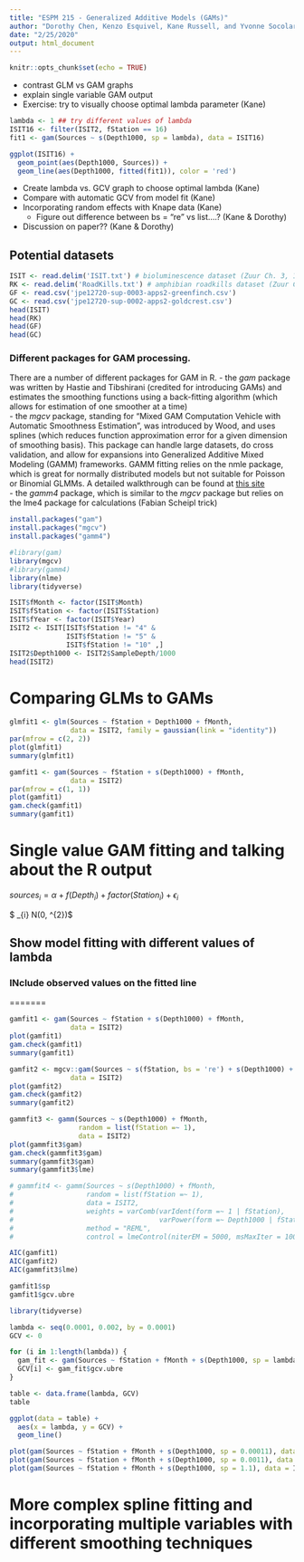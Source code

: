 ```yaml
---
title: "ESPM 215 - Generalized Additive Models (GAMs)"
author: "Dorothy Chen, Kenzo Esquivel, Kane Russell, and Yvonne Socolar"
date: "2/25/2020"
output: html_document
---
```


```r
knitr::opts_chunk$set(echo = TRUE)
```

- contrast GLM vs GAM graphs 
- explain single variable GAM output
- Exercise: try to visually choose optimal lambda parameter (Kane)

```r
lambda <- 1 ## try different values of lambda
ISIT16 <- filter(ISIT2, fStation == 16)
fit1 <- gam(Sources ~ s(Depth1000, sp = lambda), data = ISIT16)

ggplot(ISIT16) + 
  geom_point(aes(Depth1000, Sources)) + 
  geom_line(aes(Depth1000, fitted(fit1)), color = 'red')
```

- Create lambda vs. GCV graph to choose optimal lambda (Kane)
- Compare with automatic GCV from model fit (Kane)
- Incorporating random effects with Knape data (Kane)
    - Figure out difference between bs = "re" vs list....? (Kane & Dorothy)
- Discussion on paper?? (Kane & Dorothy)



## Potential datasets
```r
ISIT <- read.delim('ISIT.txt') # bioluminescence dataset (Zuur Ch. 3, 17)
RK <- read.delim('RoadKills.txt') # amphibian roadkills dataset (Zuur Ch. 16)
GF <- read.csv('jpe12720-sup-0003-apps2-greenfinch.csv')
GC <- read.csv('jpe12720-sup-0002-apps2-goldcrest.csv')
head(ISIT)
head(RK)
head(GF)
head(GC)
```

### Different packages for GAM processing. 

There are a number of different packages for GAM in R. 
  - the *gam* package was written by Hastie and Tibshirani (credited for introducing GAMs) and estimates the smoothing functions using a back-fitting algorithm (which allows for estimation of one smoother at a time)   \
  - the *mgcv* package, standing for "Mixed GAM Computation Vehicle with Automatic Smoothness Estimation", was introduced by Wood, and uses splines (which reduces function approximation error for a given dimension of smoothing basis). This package can handle large datasets, do cross validation, and allow for expansions into Generalized Additive Mixed Modeling (GAMM) frameworks. GAMM fitting relies on the nmle package, which is great for normally distributed models but not suitable for Poisson or Binomial GLMMs. A detailed walkthrough can be found at [this site](https://people.maths.bris.ac.uk/~sw15190/mgcv/tampere/mgcv.pdf)    \
  - the *gamm4* package, which is similar to the *mgcv* package but relies on the lme4 package for calculations (Fabian Scheipl trick)  \

```r
install.packages("gam")
install.packages("mgcv")
install.packages("gamm4")

```

```r
#library(gam)
library(mgcv)
#library(gamm4)
library(nlme)
library(tidyverse)

```

```r
ISIT$fMonth <- factor(ISIT$Month)
ISIT$fStation <- factor(ISIT$Station)
ISIT$fYear <- factor(ISIT$Year)
ISIT2 <- ISIT[ISIT$fStation != "4" &
              ISIT$fStation != "5" &
              ISIT$fStation != "10" ,]
ISIT2$Depth1000 <- ISIT2$SampleDepth/1000
head(ISIT2)
```

# Comparing GLMs to GAMs

```r

glmfit1 <- glm(Sources ~ fStation + Depth1000 + fMonth, 
               data = ISIT2, family = gaussian(link = "identity"))
par(mfrow = c(2, 2))
plot(glmfit1)
summary(glmfit1)

gamfit1 <- gam(Sources ~ fStation + s(Depth1000) + fMonth, 
               data = ISIT2)
par(mfrow = c(1, 1))
plot(gamfit1)
gam.check(gamfit1)
summary(gamfit1)
```


# Single value GAM fitting and talking about the R output 

$sources_{i} = \alpha + f(Depth_{i}) + factor(Station_{i}) + \epsilon_{i}$

$ \epsilon_{i} \sim N(0, \sigma^{2})$

## Show model fitting with different values of lambda

### INclude observed values on the fitted line 

=======

```r
gamfit1 <- gam(Sources ~ fStation + s(Depth1000) + fMonth, 
               data = ISIT2)
plot(gamfit1)
gam.check(gamfit1)
summary(gamfit1)
```

```r
gamfit2 <- mgcv::gam(Sources ~ s(fStation, bs = 're') + s(Depth1000) + fMonth, 
               data = ISIT2)
plot(gamfit2)
gam.check(gamfit2)
summary(gamfit2)
```

```r
gammfit3 <- gamm(Sources ~ s(Depth1000) + fMonth, 
                 random = list(fStation =~ 1), 
                 data = ISIT2)
plot(gammfit3$gam)
gam.check(gammfit3$gam)
summary(gammfit3$gam)
summary(gammfit3$lme)
```

```r
# gammfit4 <- gamm(Sources ~ s(Depth1000) + fMonth, 
#                  random = list(fStation =~ 1), 
#                  data = ISIT2, 
#                  weights = varComb(varIdent(form =~ 1 | fStation), 
#                                    varPower(form =~ Depth1000 | fStation)), 
#                  method = "REML", 
#                  control = lmeControl(niterEM = 5000, msMaxIter = 1000))
```

```r
AIC(gamfit1)
AIC(gamfit2)
AIC(gammfit3$lme)
```

```r
gamfit1$sp
gamfit1$gcv.ubre
```

```r
library(tidyverse)

lambda <- seq(0.0001, 0.002, by = 0.0001)
GCV <- 0

for (i in 1:length(lambda)) {
  gam_fit <- gam(Sources ~ fStation + fMonth + s(Depth1000, sp = lambda[i]), data = ISIT2) 
  GCV[i] <- gam_fit$gcv.ubre
}

table <- data.frame(lambda, GCV)
table

ggplot(data = table) +
  aes(x = lambda, y = GCV) + 
  geom_line()
```

```r
plot(gam(Sources ~ fStation + fMonth + s(Depth1000, sp = 0.00011), data = ISIT2))
plot(gam(Sources ~ fStation + fMonth + s(Depth1000, sp = 0.0011), data = ISIT2))
plot(gam(Sources ~ fStation + fMonth + s(Depth1000, sp = 1.1), data = ISIT2))
```


# More complex spline fitting and incorporating multiple variables with different smoothing techniques 









